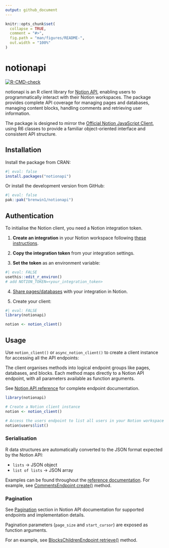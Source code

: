 ```yaml
---
output: github_document
---
```


<!-- README.md is generated from README.Rmd. Please edit that file -->

```r
knitr::opts_chunk$set(
  collapse = TRUE,
  comment = "#>",
  fig.path = "man/figures/README-",
  out.width = "100%"
)
```

# notionapi

<!-- badges: start -->
[![R-CMD-check](https://github.com/brenwin1/notionapi/actions/workflows/R-CMD-check.yaml/badge.svg)](https://github.com/brenwin1/notionapi/actions/workflows/R-CMD-check.yaml)
<!-- badges: end -->

notionapi is an R client library for [Notion API](https://developers.notion.com/), enabling users to programmatically interact with their Notion workspaces. The package provides complete API coverage for managing pages and databases, managing content blocks, handling comments and retrieving user information.

The package is designed to mirror the [Official Notion JavaScript Client](https://github.com/makenotion/notion-sdk-js), using R6 classes to provide a familiar object-oriented interface and consistent API structure.

## Installation

Install the package from CRAN:

```r
#| eval: false
install.packages("notionapi")
```

Or install the development version from GitHub:

```r
#| eval: false
pak::pak("brenwin1/notionapi")
```

## Authentication

To initialise the Notion client, you need a Notion integration token.

1. **Create an integration** in your Notion workspace following [these instructions](https://developers.notion.com/docs/authorization#internal-integration-auth-flow-set-up).

2. **Copy the integration token** from your integration settings.

3. **Set the token** as an environment variable:

```r
#| eval: FALSE
usethis::edit_r_environ()
# add NOTION_TOKEN=<your_integration_token>
```

4. [Share pages/databases](https://developers.notion.com/docs/authorization#integration-permissions) with your integration in Notion.

5. Create your client:

```r
#| eval: FALSE
library(notionapi)

notion <- notion_client()
```

## Usage

Use `notion_client()` or `async_notion_client()` to create a client instance for accessing all the API endpoints: 

The client organises methods into logical endpoint groups like pages, databases, and blocks. 
Each method maps directly to a Notion API endpoint, with all parameters available as function arguments.

See [Notion API reference](https://developers.notion.com/reference/intro) for complete endpoint documentation.

```r
library(notionapi)

# Create a Notion client instance
notion <- notion_client()

# Access the users endpoint to list all users in your Notion workspace
notion$users$list()
```

### Serialisation

R data structures are automatically converted to the JSON format expected by the Notion API:

- `lists` -> JSON object
- `list of lists` -> JSON array

Examples can be found throughout the [reference documentation](reference/). For example, see [CommentsEndpoint create()](reference/CommentsEndpoint.html#ref-examples) method.

### Pagination

See [Pagination](https://developers.notion.com/reference/intro#pagination) section in Notion API documentation for supported endpoints and implementation details. 

Pagination parameters (`page_size` and `start_cursor`) are exposed as function arguments. 

For an example, see [BlocksChildrenEndpoint retrieve()](reference/BlocksChildrenEndpoint.html#ref-examples) method.
